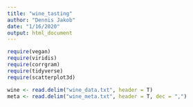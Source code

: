 ```yaml
---
title: "wine_tasting"
author: "Dennis Jakob"
date: "1/16/2020"
output: html_document
---
```

```r
require(vegan)
require(viridis)
require(corrgram)
require(tidyverse)
require(scatterplot3d)
```

```r
wine <- read.delim("wine_data.txt", header = T)
meta <- read.delim("wine_meta.txt", header = T, dec = ",")
```

